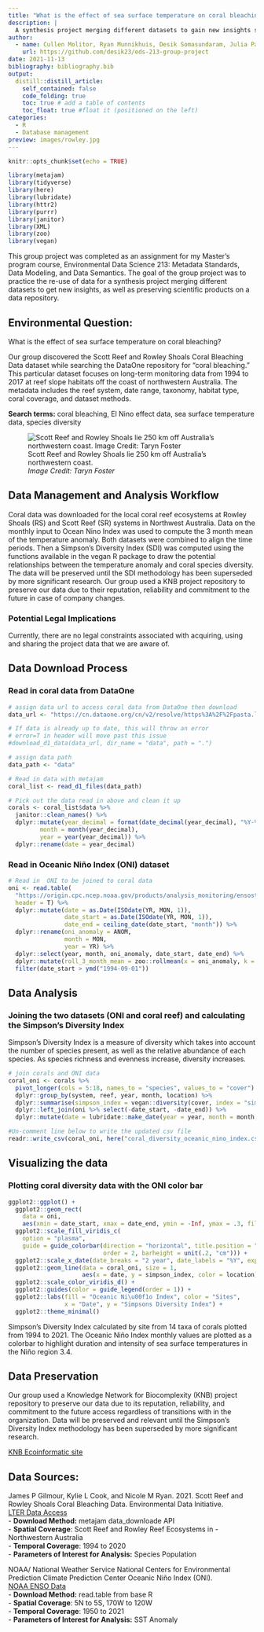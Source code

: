 ```yaml
---
title: "What is the effect of sea surface temperature on coral bleaching?"
description: |
  A synthesis project merging different datasets to gain new insights sea surface temperature on coral bleaching.
author:
  - name: Cullen Molitor, Ryan Munnikhuis, Desik Somasundaram, Julia Parish
    url: https://github.com/desik23/eds-213-group-project
date: 2021-11-13
bibliography: bibliography.bib
output:
  distill::distill_article:
    self_contained: false
    code_folding: true
    toc: true # add a table of contents
    toc_float: true #float it (positioned on the left)
categories:
  - R
  - Database management
preview: images/rowley.jpg
---
```


```r
knitr::opts_chunk$set(echo = TRUE)
```

```r
library(metajam)
library(tidyverse)
library(here)
library(lubridate)
library(httr2)
library(purrr)
library(janitor)
library(XML)
library(zoo)
library(vegan)
```

This group project was completed as an assignment for my Master's program course, Environmental Data Science 213: Metadata Standards, Data Modeling, and Data Semantics. The goal of the group project was to practice the re-use of data for a synthesis project merging different datasets to get new insights, as well as preserving scientific products on a data repository.

## Environmental Question:
What is the effect of sea surface temperature on coral bleaching?

Our group discovered the Scott Reef and Rowley Shoals Coral Bleaching Data dataset while searching the DataOne repository for “coral bleaching.” This particular dataset focuses on long-term monitoring data from 1994 to 2017 at reef slope habitats off the coast of northwestern Australia. The metadata includes the reef system, date range, taxonomy, habitat type, coral coverage, and dataset methods. 

**Search terms:** coral bleaching, El Nino effect data, sea surface temperature data, species diversity

![Scott Reef and Rowley Shoals lie 250 km off Australia’s northwestern coast.<br>
*Image Credit: Taryn Foster*](images/map.png)

## Data Management and Analysis Workflow

Coral data was downloaded for the local coral reef ecosystems at Rowley Shoals (RS) and Scott Reef (SR) systems in Northwest Australia. Data on the monthly input to Ocean Nino Index was used to compute the 3 month mean of the temperature anomaly. Both datasets were combined to align the time periods. Then a Simpson’s Diversity Index (SDI) was computed using the functions available in the vegan R package to draw the potential relationships between the temperature anomaly and coral species diversity. The data will be preserved until the SDI methodology has been superseded by more significant research. Our group used a KNB project repository to preserve our data due to their reputation, reliability and commitment to the future in case of company changes. 

### Potential Legal Implications
Currently, there are no legal constraints associated with acquiring, using and sharing the project data that we are aware of.

## Data Download Process

### Read in coral data from DataOne
```r
# assign data url to access coral data from DataOne then download
data_url <- "https://cn.dataone.org/cn/v2/resolve/https%3A%2F%2Fpasta.lternet.edu%2Fpackage%2Fdata%2Feml%2Fedi%2F952%2F1%2Ff6212784c45d0a077f2c863868d22c4b"

# If data is already up to date, this will throw an error
# error=T in header will move past this issue
#download_d1_data(data_url, dir_name = "data", path = ".")
```

```r
# assign data path
data_path <- "data"
```

```r
# Read in data with metajam
coral_list <- read_d1_files(data_path)
```

```r
# Pick out the data read in above and clean it up
corals <- coral_list$data %>% 
  janitor::clean_names() %>% 
  dplyr::mutate(year_decimal = format(date_decimal(year_decimal), "%Y-%m-%d"),
         month = month(year_decimal),
         year = year(year_decimal)) %>% 
  dplyr::rename(date = year_decimal)
```

### Read in Oceanic Niño Index (ONI) dataset
```r
# Read in  ONI to be joined to coral data
oni <- read.table(
  "https://origin.cpc.ncep.noaa.gov/products/analysis_monitoring/ensostuff/detrend.nino34.ascii.txt",
  header = T) %>%
  dplyr::mutate(date = as.Date(ISOdate(YR, MON, 1)),
                date_start = as.Date(ISOdate(YR, MON, 1)),
                date_end = ceiling_date(date_start, "month")) %>%
  dplyr::rename(oni_anomaly = ANOM,
                month = MON,
                year = YR) %>% 
  dplyr::select(year, month, oni_anomaly, date_start, date_end) %>% 
  dplyr::mutate(roll_3_month_mean = zoo::rollmean(x = oni_anomaly, k = 3, fill = NA, align = "right")) %>% 
  filter(date_start > ymd("1994-09-01"))
```

## Data Analysis

### Joining the two datasets (ONI and coral reef) and calculating the Simpson's Diversity Index

Simpson's Diversity Index is a measure of diversity which takes into account the number of species present, as well as the relative abundance of each species. As species richness and evenness increase, diversity increases.

```r
# join corals and ONI data
coral_oni <- corals %>% 
  pivot_longer(cols = 5:18, names_to = "species", values_to = "cover") %>% 
  dplyr::group_by(system, reef, year, month, location) %>% 
  dplyr::summarise(simpson_index = vegan::diversity(cover, index = "simpson")) %>% 
  dplyr::left_join(oni %>% select(-date_start, -date_end)) %>% 
  dplyr::mutate(date = lubridate::make_date(year = year, month = month, day = 1))
```

```r
#Un-comment line below to write the updated csv file
readr::write_csv(coral_oni, here("coral_diversity_oceanic_nino_index.csv"))
```

## Visualizing the data

### Plotting  coral diversity data with the ONI color bar
```r
ggplot2::ggplot() +
  ggplot2::geom_rect(
    data = oni,
    aes(xmin = date_start, xmax = date_end, ymin = -Inf, ymax = .3, fill = oni_anomaly)) +
  ggplot2::scale_fill_viridis_c(
    option = "plasma",
    guide = guide_colorbar(direction = "horizontal", title.position = "top",
                           order = 2, barheight = unit(.2, "cm"))) +
  ggplot2::scale_x_date(date_breaks = "2 year", date_labels = "%Y", expand = expansion(mult = c(0,0))) +
  ggplot2::geom_line(data = coral_oni, size = 1,
                     aes(x = date, y = simpson_index, color = location)) +
  ggplot2::scale_color_viridis_d() +
  ggplot2::guides(color = guide_legend(order = 1)) +
  ggplot2::labs(fill = "Oceanic Ni\u00f1o Index", color = "Sites", 
                x = "Date", y = "Simpsons Diversity Index") +
  ggplot2::theme_minimal()
```
Simpson’s Diversity Index calculated by site from 14 taxa of corals plotted from 1994 to 2021. The Oceanic Niño Index monthly values are plotted as a colorbar to highlight duration and intensity of sea surface temperatures in the Niño region 3.4. 

## Data Preservation

Our group used a Knowledge Network for Biocomplexity (KNB) project repository to preserve our data due to its reputation, reliability, and commitment to the future access regardless of transitions with in the organization. Data will be preserved and relevant until the Simpson’s Diversity Index methodology has been superseded by more significant research. 

[KNB Ecoinformatic site](https://knb.ecoinformatics.org/view/urn%3Auuid%3Af8930217-24e9-4d1a-95a7-c64b8b6ea64d)

## Data Sources:\

James P Gilmour, Kylie L Cook, and Nicole M Ryan. 2021. Scott Reef and Rowley Shoals Coral Bleaching Data. Environmental Data Initiative.<br>
[LTER Data Access](https://pasta.lternet.edu/package/metadata/eml/edi/952/1.)<br>
- **Download Method:** metajam data_downloade API<br>
- **Spatial Coverage**: Scott Reef and Rowley Reef Ecosystems in - Northwestern Australia<br>
- **Temporal Coverage**: 1994 to 2020<br>
- **Parameters of Interest for Analysis:** Species Population<br>

NOAA/ National Weather Service National Centers for Environmental Prediction Climate Prediction Center Oceanic Niño Index (ONI).<br> [NOAA ENSO Data](https://origin.cpc.ncep.noaa.gov/products/analysis_monitoring/ensostuff/detrend.nino34.ascii.txt)<br>
- **Download Method:** read.table from base R<br>
- **Spatial Coverage**: 5N to 5S, 170W to 120W<br>
- **Temporal Coverage**: 1950 to 2021<br>
- **Parameters of Interest for Analysis:** SST Anomaly<br> 



